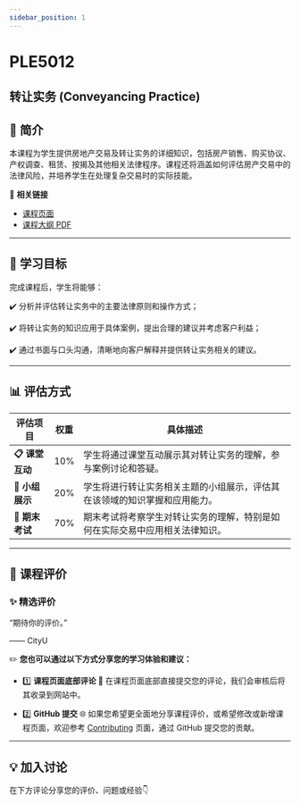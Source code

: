 ```yaml
---
sidebar_position: 1
---
```


# PLE5012
## 转让实务 (Conveyancing Practice)

## **📘 简介**
本课程为学生提供房地产交易及转让实务的详细知识，包括房产销售、购买协议、产权调查、租赁、按揭及其他相关法律程序。课程还将涵盖如何评估房产交易中的法律风险，并培养学生在处理复杂交易时的实际技能。

🔗 **相关链接**
- [课程页面](https://www.cityu.edu.hk/catalogue/pg/202526/course/PLE5012.htm)
- [课程大纲 PDF](https://www.cityu.edu.hk/catalogue/pg/202526/course/PLE5012.pdf)

---

## **🎯 学习目标**

完成课程后，学生将能够：

✔️ 分析并评估转让实务中的主要法律原则和操作方式；

✔️ 将转让实务的知识应用于具体案例，提出合理的建议并考虑客户利益；

✔️ 通过书面与口头沟通，清晰地向客户解释并提供转让实务相关的建议。

---

## **📊 评估方式**

| **评估项目**          | **权重** | **具体描述**                                                                                       |
|----------------------|---------|---------------------------------------------------------------------------------------------------|
| **📋 课堂互动**       | 10%     | 学生将通过课堂互动展示其对转让实务的理解，参与案例讨论和答疑。                                   |
| **📂 小组展示**       | 20%     | 学生将进行转让实务相关主题的小组展示，评估其在该领域的知识掌握和应用能力。                     |
| **📂 期末考试**       | 70%     | 期末考试将考察学生对转让实务的理解，特别是如何在实际交易中应用相关法律知识。                   |

---

## **💬 课程评价**

### ✨ **精选评价**
<div className={commentStyles.commentBox}>
    <p className={commentStyles.commentText}>
        “期待你的评价。”
    </p>
    <p className={commentStyles.commentAuthor}>—— CityU</p>
</div>

✏️ **您也可以通过以下方式分享您的学习体验和建议：**

- 1️⃣ **课程页面底部评论**
💬 在课程页面底部直接提交您的评论，我们会审核后将其收录到网站中。

- 2️⃣ **GitHub 提交**
🌐 如果您希望更全面地分享课程评价，或希望修改或新增课程页面，欢迎参考 [Contributing](/contributing) 页面，通过 GitHub 提交您的贡献。

---

## **💡 加入讨论**

在下方评论分享您的评价、问题或经验👇
<Utterances />